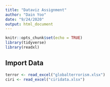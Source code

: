 ```yaml
---
title: "Dataviz Assignment"
author: "Dain Yoo"
date: "9/24/2020"
output: html_document
---
```


```r
knitr::opts_chunk$set(echo = TRUE)
library(tidyverse)
library(readxl)
```

## Import Data
```r
terror <- read_excel("globalterrorism.xlsx")
ciri <- read_excel("ciridata.xlsx")
```
